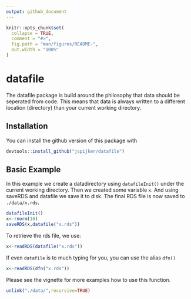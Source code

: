 ```yaml
---
output: github_document
---
```


<!-- README.md is generated from README.Rmd. Please edit that file -->

```r
knitr::opts_chunk$set(
  collapse = TRUE,
  comment = "#>",
  fig.path = "man/figures/README-",
  out.width = "100%"
)
```
# datafile

<!-- badges: start -->
<!-- badges: end -->


The datafile package is build around the philosophy that data should
be seperated from code. This means that data is always written to a
different location (directory) than your current working directory.

## Installation

You can install the github version of this package with

```r
devtools::install_github("jspijker/datafile")
```

## Basic Example

In this example we create a datadirectory using `datafileInit()` under
the current working directory. Then we created some variable `x`. And
using saveRDS and datafile we save it to disk. The final RDS file is
now saved to `./data/x.rds`. 


```r

datafileInit() 
x<-rnorm(10)
saveRDS(x,datafile("x.rds"))

```
To retrieve the rds file, we use:

```r
x<-readRDS(datafile("x.rds"))
```

If even `datafile` is to much typing for you, you can use the alias
`dfn()`

```r
x<-readRDS(dfn("x.rds"))

```

Please see the vignette for more examples how to use this function.



```r
unlink("./data/",recursive=TRUE)
```
